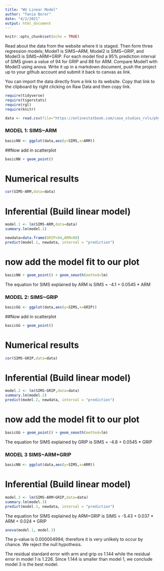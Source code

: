 ```yaml
---
title: "WU Linear Model"
author: "Tania Boror"
date: "4/2/2021"
output: html_document
---
```


```r
knitr::opts_chunk$set(echo = TRUE)
```

Read about the data from the website where it is staged.  Then form three regression models; Model1 is SIMS~ARM, Model2 is SIMS~GRIP, and Model3 is SIMS~ARM+GRIP. For each model find a 95% prediction interval of SIMS given a value of 94 for GRIP and 88 for ARM. Compare Model1 with Model3 using anova. Write it up in a markdown document, push the project up to your github account and submit it back to canvas as link.

You can import the data directly from a link to its website.  Copy that link to the clipboard by right clicking on Raw Data and then copy link.


```r
require(tidyverse)
require(tigerstats)
require(rgl)
require(knitr)

```

```r
data <- read.csv(file="https://onlinestatbook.com/case_studies_rvls/physical_strength/data.txt",sep="",header=TRUE)
```

### MODEL 1: SIMS~ARM

```r
basicNN <- ggplot(data,aes(y=SIMS,x=ARM))
```
##Now add in scatterplot

```r
basicNN + geom_point()
```


# Numerical results

```r
cor(SIMS~ARM,data=data)
```

# Inferential  (Build linear model)
  
```r
model.1 <- lm(SIMS~ARM,data=data)
summary.lm(model.1)
```

```r
newdata=data.frame(GRIP=94,ARM=88)
predict(model.1, newdata, interval = "prediction")
```


# now add the model fit to our plot
  
```r
basicNN + geom_point() + geom_smooth(method=lm)
``` 

The equation for SIMS explained by ARM is
SIMS = -4.1 + 0.0545 * ARM 


### MODEL 2: SIMS~GRIP
```r
basicGG <- ggplot(data,aes(y=SIMS,x=GRIP))
```
##Now add in scatterplot

```r
basicGG + geom_point()
```


# Numerical results

```r
cor(SIMS~GRIP,data=data)
```

# Inferential  (Build linear model)
  
```r
model.2 <- lm(SIMS~GRIP,data=data)
summary.lm(model.2)
predict(model.2, newdata, interval = "prediction")
```


# now add the model fit to our plot
  
```r
basicGG + geom_point() + geom_smooth(method=lm)
``` 

The equation for SIMS explained by GRIP is
SIMS = -4.8 + 0.0545 * GRIP

### MODEL 3 SIMS~ARM+GRIP

```r
basicNN <- ggplot(data,aes(y=SIMS,x=ARM))
```




# Inferential  (Build linear model)
  
```r
model.3 <- lm(SIMS~ARM+GRIP,data=data)
summary.lm(model.3)
predict(model.3, newdata, interval = "prediction")
```

The equation for SIMS explained by ARM+GRIP is
SIMS = -5.43 + 0.037 * ARM + 0.024 * GRIP


```r
anova(model.1, model.3)
```

The p-value is 0.000004994; therefore it is very unlikely to occur by chance. We reject the null hypothesis. 

The residual standard error with arm and grip os 1.144 while the residual error in model 1 is 1.226. Since 1.144 is smaller than model 1, we conclude model 3 is the best model. 